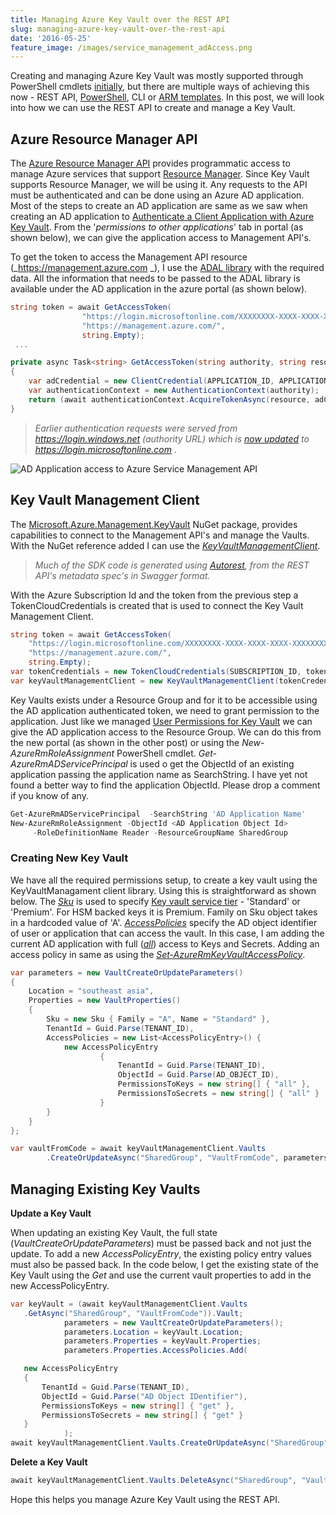 ```yaml
---
title: Managing Azure Key Vault over the REST API
slug: managing-azure-key-vault-over-the-rest-api
date: '2016-05-25'
feature_image: /images/service_management_adAccess.png
---
```

Creating and managing Azure Key Vault was mostly supported through PowerShell cmdlets [initially](/blog/getting-started-with-azure-key-vault/), but there are multiple ways of achieving this now - REST API, [PowerShell](/blog/how-the-deprecation-of-switch-azuremode-affects-azure-key-vault/), CLI or [ARM templates](/blog/managing-azure-key-vaults-using-azure-resource-manager-arm-templates/). In this post, we will look into how we can use the REST API to create and manage a Key Vault.

## Azure Resource Manager API

The [Azure Resource Manager API](https://msdn.microsoft.com/en-AU/library/azure/dn790568.aspx) provides programmatic access to manage Azure services that support [Resource Manager](https://azure.microsoft.com/en-us/documentation/articles/resource-group-overview/). Since Key Vault supports Resource Manager, we will be using it. Any requests to the API must be authenticated and can be done using an Azure AD application. Most of the steps to create an AD application are same as we saw when creating an AD application to [Authenticate a Client Application with Azure Key Vault](/blog/authenticating-a-client-application-with-azure-key-vault/). From the '_permissions to other applications_' tab in portal (as shown below), we can give the application access to Management API's.

To get the token to access the Management API resource (\_https://management.azure.com \_), I use the [ADAL library](https://www.nuget.org/packages/Microsoft.IdentityModel.Clients.ActiveDirectory) with the required data. All the information that needs to be passed to the ADAL library is available under the AD application in the azure portal (as shown below).

```csharp
string token = await GetAccessToken(
                "https://login.microsoftonline.com/XXXXXXXX-XXXX-XXXX-XXXX-XXXXXXXXXXXX",
                "https://management.azure.com/",
                string.Empty);
 ...

private async Task<string> GetAccessToken(string authority, string resource, string scope)
{
    var adCredential = new ClientCredential(APPLICATION_ID, APPLICATION_SECRET);
    var authenticationContext = new AuthenticationContext(authority);
    return (await authenticationContext.AcquireTokenAsync(resource, adCredential)).AccessToken;
}

```

> _Earlier authentication requests were served from https://login.windows.net (authority URL) which is [now updated](https://blogs.technet.microsoft.com/ad/2015/03/06/simplifying-our-azure-ad-authentication-flows/) to https://login.microsoftonline.com ._

![AD Application access to Azure Service Management API](/images/service_management_adAccess.png)

## Key Vault Management Client

The [Microsoft.Azure.Management.KeyVault](https://www.nuget.org/packages/Microsoft.Azure.Management.KeyVault/) NuGet package, provides capabilities to connect to the Management API's and manage the Vaults. With the NuGet reference added I can use the _[KeyVaultManagementClient](https://github.com/Azure/azure-sdk-for-net/blob/master/src/ResourceManagement/KeyVaultManagement/KeyVaultManagement/Generated/KeyVaultManagementClient.cs)_.

> _Much of the SDK code is generated using [Autorest](https://github.com/azure/autorest), from the REST API's metadata spec's in Swagger format._

With the Azure Subscription Id and the token from the previous step a TokenCloudCredentials is created that is used to connect the Key Vault Management Client.

```csharp
string token = await GetAccessToken(
    "https://login.microsoftonline.com/XXXXXXXX-XXXX-XXXX-XXXX-XXXXXXXXXXXX",
    "https://management.azure.com/",
    string.Empty);
var tokenCredentials = new TokenCloudCredentials(SUBSCRIPTION_ID, token);
var keyVaultManagementClient = new KeyVaultManagementClient(tokenCredentials);

```

Key Vaults exists under a Resource Group and for it to be accessible using the AD application authenticated token, we need to grant permission to the application. Just like we managed [User Permissions for Key Vault](/blog/managing-user-permissions-for-key-vault/) we can give the AD application access to the Resource Group. We can do this from the new portal (as shown in the other post) or using the _New-AzureRmRoleAssignment_ PowerShell cmdlet. _Get-AzureRmADServicePrincipal_ is used o get the ObjectId of an existing application passing the application name as SearchString. I have yet not found a better way to find the application ObjectId. Please drop a comment if you know of any.

```powershell
Get-AzureRmADServicePrincipal  -SearchString 'AD Application Name'
New-AzureRmRoleAssignment -ObjectId <AD Application Object Id>
     -RoleDefinitionName Reader -ResourceGroupName SharedGroup

```

### Creating New Key Vault

We have all the required permissions setup, to create a key vault using the KeyVaultManagament client library. Using this is straightforward as shown below. The _[Sku](https://github.com/Azure/azure-content/blob/master/articles/resource-manager-template-keyvault.md#sku)_ is used to specify [Key vault service tier](https://azure.microsoft.com/en-us/pricing/details/key-vault/) - 'Standard' or 'Premium'. For HSM backed keys it is Premium. Family on Sku object takes in a hardcoded value of 'A'. _[AccessPolicies](https://github.com/Azure/azure-content/blob/master/articles/resource-manager-template-keyvault.md#propertiesaccesspolicies-object)_ specify the AD object identifier of user or application that can access the vault. In this case, I am adding the current AD application with full ([_all_](https://github.com/Azure/azure-content/blob/master/articles/resource-manager-template-keyvault.md#propertiesaccesspoliciespermissions-object)) access to Keys and Secrets. Adding an access policy in same as using the [_Set-AzureRmKeyVaultAccessPolicy_](https://msdn.microsoft.com/en-us/library/mt603625.aspx).

```csharp
var parameters = new VaultCreateOrUpdateParameters()
{
    Location = "southeast asia",
    Properties = new VaultProperties()
    {
        Sku = new Sku { Family = "A", Name = "Standard" },
        TenantId = Guid.Parse(TENANT_ID),
        AccessPolicies = new List<AccessPolicyEntry>() {
            new AccessPolicyEntry
                    {
                        TenantId = Guid.Parse(TENANT_ID),
                        ObjectId = Guid.Parse(AD_OBJECT_ID),
                        PermissionsToKeys = new string[] { "all" },
                        PermissionsToSecrets = new string[] { "all" }
                    }
        }
    }
};

var vaultFromCode = await keyVaultManagementClient.Vaults
        .CreateOrUpdateAsync("SharedGroup", "VaultFromCode", parameters);

```

## Managing Existing Key Vaults

**Update a Key Vault**

When updating an existing Key Vault, the full state (_VaultCreateOrUpdateParameters_) must be passed back and not just the update. To add a new _AccessPolicyEntry_, the existing policy entry values must also be passed back. In the code below, I get the existing state of the Key Vault using the _Get_ and use the current vault properties to add in the new AccessPolicyEntry.

```csharp
var keyVault = (await keyVaultManagementClient.Vaults
   .GetAsync("SharedGroup", "VaultFromCode")).Vault;
            parameters = new VaultCreateOrUpdateParameters();
            parameters.Location = keyVault.Location;
            parameters.Properties = keyVault.Properties;
            parameters.Properties.AccessPolicies.Add(

   new AccessPolicyEntry
   {
       TenantId = Guid.Parse(TENANT_ID),
       ObjectId = Guid.Parse("AD Object IDentifier"),
       PermissionsToKeys = new string[] { "get" },
       PermissionsToSecrets = new string[] { "get" }
   }
            );
await keyVaultManagementClient.Vaults.CreateOrUpdateAsync("SharedGroup", "VaultFromCode", parameters);

```

**Delete a Key Vault**

```csharp
await keyVaultManagementClient.Vaults.DeleteAsync("SharedGroup", "VaultFromCode");

```

Hope this helps you manage Azure Key Vault using the REST API.
